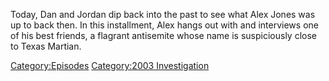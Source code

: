 {{DEFAULTSORT:
    #_EPISODE_0828:March 5, 2004
}}{{Episode
    | title           = March 5, 2004
    | caption         = Listen to this episode on [https://knowledgefight.libsyn.com/828-march-5-2004 Libsyn] [https://open.spotify.com/episode/03dPtUatU5QV59YvpvRACb Spotify], Read the [[Transcript/828: March 5, 2004|Unofficial Transcript]], View discussion on [https://reddit.com/14z5pa8 Reddit]
    | episodeNumber   = 828
    | length          = 01:20:22
    | airDate         = July 14, 2023
    | coverageDate    = March 5, 2004
    | episodeType     = [[:Category:2003 Investigation|2003 Investigation]]
    | appearance      = [[John Kerry]], [[Mel Gibson]]
    | previousEpisode = [[827: July 9, 2023]]
    | nextEpisode     = [[829: Chatting with Talia Lavin]]
}}

{{Stub}}

Today, Dan and Jordan dip back into the past to see what Alex Jones was up to back then.  In this installment, Alex hangs out with and interviews one of his best friends, a flagrant antisemite whose name is suspiciously close to Texas Martian.

[[Category:Episodes]]
[[Category:2003 Investigation]]
